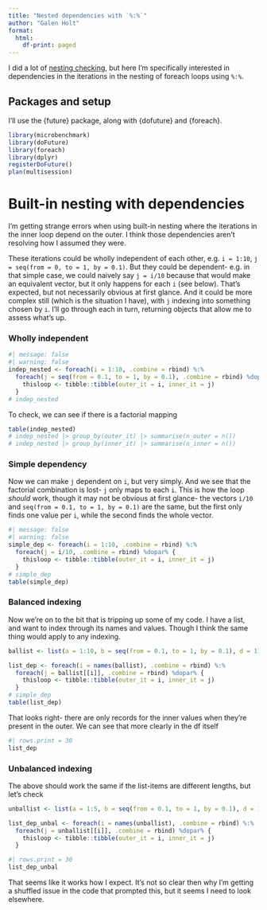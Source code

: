 ```yaml
---
title: "Nested dependencies with `%:%`"
author: "Galen Holt"
format:
  html:
    df-print: paged
---
```


I did a lot of [nesting checking](nested_parallel.qmd), but here I'm specifically interested in dependencies in the iterations in the nesting of foreach loops using `%:%`.

## Packages and setup

I'll use the {future} package, along with {dofuture} and {foreach}.

```r
library(microbenchmark)
library(doFuture)
library(foreach)
library(dplyr)
registerDoFuture()
plan(multisession)
```

# Built-in nesting with dependencies

I'm getting strange errors when using built-in nesting where the iterations in the inner loop depend on the outer. I think those dependencies aren't resolving how I assumed they were.

These iterations could be wholly independent of each other, e.g. `i = 1:10`, `j = seq(from = 0, to = 1, by = 0.1)`. But they could be dependent- e.g. in that simple case, we could naively say `j = i/10` because that would make an equivalent vector, but it only happens for each `i` (see below). That's expected, but not necessarily obvious at first glance. And it could be more complex still (which is the situation I have), with `j` indexing into something chosen by `i`. I'll go through each in turn, returning objects that allow me to assess what's up.

### Wholly independent

```r
#| message: false
#| warning: false
indep_nested <- foreach(i = 1:10, .combine = rbind) %:%
  foreach(j = seq(from = 0.1, to = 1, by = 0.1), .combine = rbind) %dopar% {
    thisloop <- tibble::tibble(outer_it = i, inner_it = j)
  }
# indep_nested
```

To check, we can see if there is a factorial mapping

```r
table(indep_nested)
# indep_nested |> group_by(outer_it) |> summarise(n_outer = n())
# indep_nested |> group_by(inner_it) |> summarise(n_inner = n())
```

### Simple dependency

Now we can make `j` dependent on `i`, but very simply. And we see that the factorial combination is lost- `j` only maps to each `i`. This is how the loop *should* work, though it may not be obvious at first glance- the vectors `i/10` and `seq(from = 0.1, to = 1, by = 0.1)` are the same, but the first only finds one value per `i`, while the second finds the whole vector.

```r
#| message: false
#| warning: false
simple_dep <- foreach(i = 1:10, .combine = rbind) %:%
  foreach(j = i/10, .combine = rbind) %dopar% {
    thisloop <- tibble::tibble(outer_it = i, inner_it = j)
  }
# simple_dep
table(simple_dep)
```

### Balanced indexing

Now we're on to the bit that is tripping up some of my code. I have a list, and want to index through its names and values. Though I think the same thing would apply to any indexing.

```r
ballist <- list(a = 1:10, b = seq(from = 0.1, to = 1, by = 0.1), d = 11:20)
```

```r
list_dep <- foreach(i = names(ballist), .combine = rbind) %:%
  foreach(j = ballist[[i]], .combine = rbind) %dopar% {
    thisloop <- tibble::tibble(outer_it = i, inner_it = j)
  }
# simple_dep
table(list_dep)
```

That looks right- there are only records for the inner values when they're present in the outer. We can see that more clearly in the df itself

```r
#| rows.print = 30
list_dep
```

### Unbalanced indexing

The above should work the same if the list-items are different lengths, but let's check

```r
unballist <- list(a = 1:5, b = seq(from = 0.1, to = 1, by = 0.1), d = 11:13)
```

```r
list_dep_unbal <- foreach(i = names(unballist), .combine = rbind) %:%
  foreach(j = unballist[[i]], .combine = rbind) %dopar% {
    thisloop <- tibble::tibble(outer_it = i, inner_it = j)
  }
```

```r
#| rows.print = 30
list_dep_unbal
```

That seems like it works how I expect. It's not so clear then why I'm getting a shuffled issue in the code that prompted this, but it seems I need to look elsewhere.
